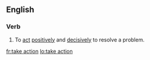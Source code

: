 {{also|Appendix:Collocations of do, have, make, and take}}
==English==

===Verb===
{{en-verb|inf=to [[take]] [[action]]|takes action|taking action|took action|taken action}}

# To [[act]] [[positively]] and [[decisively]] to resolve a problem.

[[fr:take action]]
[[lo:take action]]